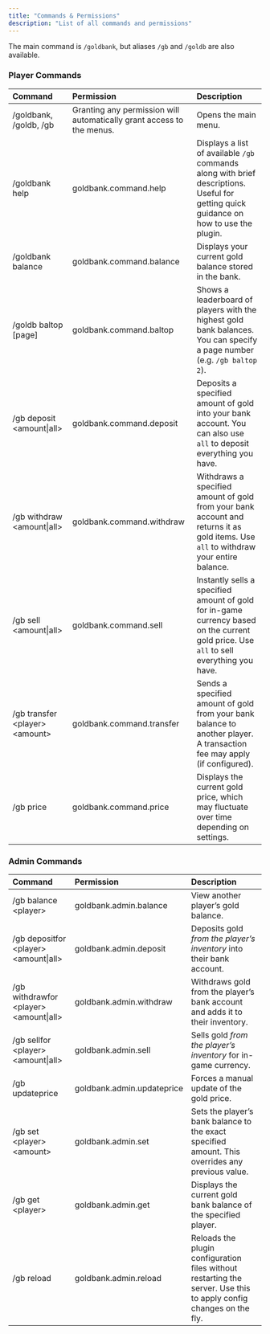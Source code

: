 ```yaml
---
title: "Commands & Permissions"
description: "List of all commands and permissions"
---
```


The main command is `/goldbank`, but aliases `/gb` and `/goldb` are also available.

### **Player Commands**

| **Command**                        | **Permission**                                                        | **Description**                                                                                                                         |
| :--------------------------------- | :-------------------------------------------------------------------- | :-------------------------------------------------------------------------------------------------------------------------------------- |
| /goldbank, /goldb, /gb             | Granting any permission will automatically grant access to the menus. | Opens the main menu.                                                                                                                    |
| /goldbank help                     | goldbank.command.help                                                 | Displays a list of available `/gb` commands along with brief descriptions. Useful for getting quick guidance on how to use the plugin.  |
| /goldbank balance                  | goldbank.command.balance                                              | Displays your current gold balance stored in the bank.                                                                                  |
| /goldb baltop [page]               | goldbank.command.baltop                                               | Shows a leaderboard of players with the highest gold bank balances. You can specify a page number (e.g. `/gb baltop 2`).                |
| /gb deposit \<amount\|all\>        | goldbank.command.deposit                                              | Deposits a specified amount of gold into your bank account. You can also use `all` to deposit everything you have.                      |
| /gb withdraw \<amount\|all\>       | goldbank.command.withdraw                                             | Withdraws a specified amount of gold from your bank account and returns it as gold items. Use `all` to withdraw your entire balance.    |
| /gb sell \<amount\|all\>           | goldbank.command.sell                                                 | Instantly sells a specified amount of gold for in-game currency based on the current gold price. Use `all` to sell everything you have. |
| /gb transfer \<player\> \<amount\> | goldbank.command.transfer                                             | Sends a specified amount of gold from your bank balance to another player. A transaction fee may apply (if configured).                 |
| /gb price                          | goldbank.command.price                                                | Displays the current gold price, which may fluctuate over time depending on settings.                                                   |

### **Admin Commands**

| **Command**                                | **Permission**             | **Description**                                                                                                    |
| :----------------------------------------- | :------------------------- | :----------------------------------------------------------------------------------------------------------------- |
| /gb balance \<player\>                     | goldbank.admin.balance     | View another player’s gold balance.                                                                                |
| /gb depositfor \<player\> \<amount\|all\>  | goldbank.admin.deposit     | Deposits gold _from the player’s inventory_ into their bank account.                                               |
| /gb withdrawfor \<player\> \<amount\|all\> | goldbank.admin.withdraw    | Withdraws gold from the player’s bank account and adds it to their inventory.                                      |
| /gb sellfor \<player\> \<amount\|all\>     | goldbank.admin.sell        | Sells gold _from the player’s inventory_ for in-game currency.                                                     |
| /gb updateprice                            | goldbank.admin.updateprice | Forces a manual update of the gold price.                                                                          |
| /gb set \<player\> \<amount\>              | goldbank.admin.set         | Sets the player’s bank balance to the exact specified amount. This overrides any previous value.                   |
| /gb get \<player\>                         | goldbank.admin.get         | Displays the current gold bank balance of the specified player.                                                    |
| /gb reload                                 | goldbank.admin.reload      | Reloads the plugin configuration files without restarting the server. Use this to apply config changes on the fly. |
